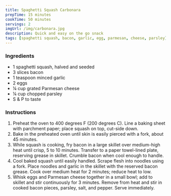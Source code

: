 ```yaml
---
title: Spaghetti Squash Carbonara
prepTime: 15 minutes
cookTime: 50 minutes
servings: 2
imgUrl: /img/carbonara.jpg
description: Quick and easy on the go snack
tags: [spaghetti squash, bacon, garlic, egg, parmesan, cheese, parsley]
---
```


### Ingredients

- 1 spaghetti squash, halved and seeded
- 3 slices bacon
- 1 teaspoon minced garlic
- 2 eggs
- ¼ cup grated Parmesan cheese
- ¼ cup chopped parsley
- S & P to taste

### Instructions

1. Preheat the oven to 400 degrees F (200 degrees C). Line a baking sheet with parchment paper; place squash on top, cut-side down.
1. Bake in the preheated oven until skin is easily pierced with a fork, about 45 minutes.
1. While squash is cooking, fry bacon in a large skillet over medium-high heat until crisp, 5 to 10 minutes. Transfer to a paper towel-lined plate, reserving grease in skillet. Crumble bacon when cool enough to handle.
1. Cool baked squash until easily handled. Scrape flesh into noodles using a fork. Place noodles and garlic in the skillet with the reserved bacon grease. Cook over medium heat for 2 minutes; reduce heat to low.
1. Whisk eggs and Parmesan cheese together in a small bowl; add to skillet and stir continuously for 3 minutes. Remove from heat and stir in cooked bacon pieces, parsley, salt, and pepper. Serve immediately.
